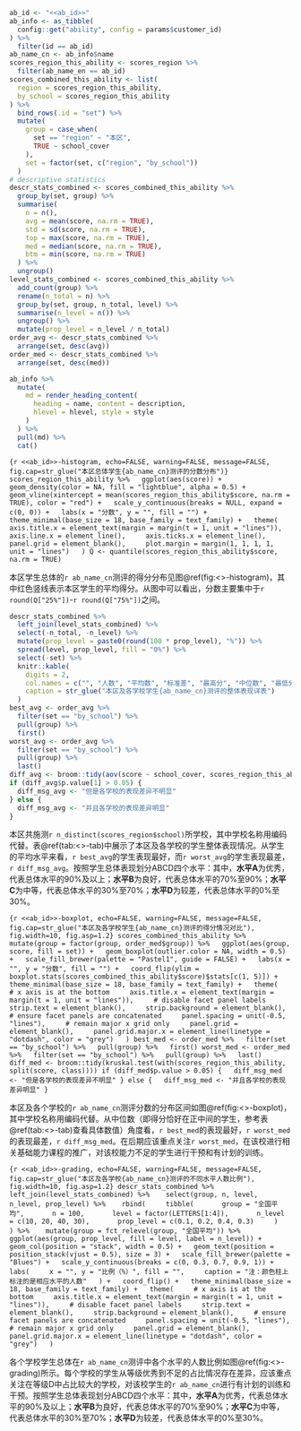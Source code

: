 ```r
ab_id <- "<<ab_id>>"
ab_info <- as_tibble(
  config::get("ability", config = params$customer_id)
) %>%
  filter(id == ab_id)
ab_name_cn <- ab_info$name
scores_region_this_ability <- scores_region %>%
  filter(ab_name_en == ab_id)
scores_combined_this_ability <- list(
  region = scores_region_this_ability,
  by_school = scores_region_this_ability
) %>%
  bind_rows(.id = "set") %>%
  mutate(
    group = case_when(
      set == "region" ~ "本区",
      TRUE ~ school_cover
    ),
    set = factor(set, c("region", "by_school"))
  )
# descriptive statistics
descr_stats_combined <- scores_combined_this_ability %>%
  group_by(set, group) %>%
  summarise(
    n = n(),
    avg = mean(score, na.rm = TRUE),
    std = sd(score, na.rm = TRUE),
    top = max(score, na.rm = TRUE),
    med = median(score, na.rm = TRUE),
    btm = min(score, na.rm = TRUE)
  ) %>%
  ungroup()
level_stats_combined <- scores_combined_this_ability %>% 
  add_count(group) %>% 
  rename(n_total = n) %>% 
  group_by(set, group, n_total, level) %>% 
  summarise(n_level = n()) %>% 
  ungroup() %>% 
  mutate(prop_level = n_level / n_total)
order_avg <- descr_stats_combined %>%
  arrange(set, desc(avg))
order_med <- descr_stats_combined %>%
  arrange(set, desc(med))
```

```r
ab_info %>%
  mutate(
    md = render_heading_content(
      heading = name, content = description,
      hlevel = hlevel, style = style
    )
  ) %>%
  pull(md) %>%
  cat()
```

```{r <<ab_id>>-histogram, echo=FALSE, warning=FALSE, message=FALSE, fig.cap=str_glue("本区总体学生{ab_name_cn}测评的分数分布")}
scores_region_this_ability %>%
  ggplot(aes(score)) +
  geom_density(color = NA, fill = "lightblue", alpha = 0.5) +
  geom_vline(xintercept = mean(scores_region_this_ability$score, na.rm = TRUE), color = "red") +
  scale_y_continuous(breaks = NULL, expand = c(0, 0)) +
  labs(x = "分数", y = "", fill = "") +
  theme_minimal(base_size = 18, base_family = text_family) +
  theme(
    axis.title.x = element_text(margin = margin(t = 1, unit = "lines")),
    axis.line.x = element_line(),
    axis.ticks.x = element_line(),
    panel.grid = element_blank(),
    plot.margin = margin(1, 1, 1, 1, unit = "lines")
  )
Q <- quantile(scores_region_this_ability$score, na.rm = TRUE)
```

本区学生总体的`r ab_name_cn`测评的得分分布见图\@ref(fig:<<ab_id>>-histogram)，其中红色竖线表示本区学生的平均得分。从图中可以看出，分数主要集中于`r round(Q["25%"])`-`r round(Q["75%"])`之间。

```r
descr_stats_combined %>%
  left_join(level_stats_combined) %>% 
  select(-n_total, -n_level) %>% 
  mutate(prop_level = paste0(round(100 * prop_level), "%")) %>% 
  spread(level, prop_level, fill = "0%") %>% 
  select(-set) %>%
  knitr::kable(
    digits = 2,
    col.names = c("", "人数", "平均数", "标准差", "最高分", "中位数", "最低分", LETTERS[1:4]),
    caption = str_glue("本区及各学校学生{ab_name_cn}测评的整体表现详表")
  )
best_avg <- order_avg %>%
  filter(set == "by_school") %>%
  pull(group) %>%
  first()
worst_avg <- order_avg %>%
  filter(set == "by_school") %>%
  pull(group) %>%
  last()
diff_avg <- broom::tidy(aov(score ~ school_cover, scores_region_this_ability))
if (diff_avg$p.value[1] > 0.05) {
  diff_msg_avg <- "但是各学校的表现差异不明显"
} else {
  diff_msg_avg <- "并且各学校的表现差异明显"
}
```

本区共施测`r n_distinct(scores_region$school)`所学校，其中学校名称用编码代替。表\@ref(tab:<<ab_id>>-tab)中展示了本区及各学校的学生整体表现情况。从学生的平均水平来看，`r best_avg`的学生表现最好，而`r worst_avg`的学生表现最差，`r diff_msg_avg`。按照学生总体表现划分ABCD四个水平：其中，**水平A**为优秀，代表总体水平的90%及以上；**水平B**为良好，代表总体水平的70%至90%；**水平C**为中等，代表总体水平的30%至70%；**水平D**为较差，代表总体水平的0%至30%。

```{r <<ab_id>>-boxplot, echo=FALSE, warning=FALSE, message=FALSE, fig.cap=str_glue("本区及各学校学生{ab_name_cn}测评的得分情况对比"), fig.width=10, fig.asp=1.2}
scores_combined_this_ability %>%
  mutate(group = factor(group, order_med$group)) %>%
  ggplot(aes(group, score, fill = set)) +
  geom_boxplot(outlier.color = NA, width = 0.5) +
  scale_fill_brewer(palette = "Pastel1", guide = FALSE) +
  labs(x = "", y = "分数", fill = "") +
  coord_flip(ylim = boxplot.stats(scores_combined_this_ability$score)$stats[c(1, 5)]) +
  theme_minimal(base_size = 18, base_family = text_family) +
  theme(
    # x axis is at the bottom
    axis.title.x = element_text(margin = margin(t = 1, unit = "lines")),
    # disable facet panel labels
    strip.text = element_blank(),
    strip.background = element_blank(),
    # ensure facet panels are concatenated
    panel.spacing = unit(-0.5, "lines"),
    # remain major x grid only
    panel.grid = element_blank(),
    panel.grid.major.x = element_line(linetype = "dotdash", color = "grey")
  )
best_med <- order_med %>%
  filter(set == "by_school") %>%
  pull(group) %>%
  first()
worst_med <- order_med %>%
  filter(set == "by_school") %>%
  pull(group) %>%
  last()
diff_med <- broom::tidy(kruskal.test(with(scores_region_this_ability, split(score, class))))
if (diff_med$p.value > 0.05) {
  diff_msg_med <- "但是各学校的表现差异不明显"
} else {
  diff_msg_med <- "并且各学校的表现差异明显"
}
```

本区及各个学校的`r ab_name_cn`测评分数的分布区间如图\@ref(fig:<<ab_id>>-boxplot)，其中学校名称用编码代替。从中位数（即得分恰好在正中间的学生，参考表\@ref(tab:<<ab_id>>-tab)查看具体数值）角度看，`r best_med`的表现最好，`r worst_med`的表现最差，`r diff_msg_med`。在后期应该重点关注`r worst_med`，在该校进行相关基础能力课程的推广，对该校能力不足的学生进行干预和有计划的训练。

```{r <<ab_id>>-grading, echo=FALSE, warning=FALSE, message=FALSE, fig.cap=str_glue("本区及各学校{ab_name_cn}测评的不同水平人数比例"), fig.width=10, fig.asp=1.2}
descr_stats_combined %>%
  left_join(level_stats_combined) %>% 
  select(group, n, level, n_level, prop_level) %>% 
  rbind(
    tibble(
      group = "全国平均",
      n = 100,
      level = factor(LETTERS[1:4]),
      n_level = c(10, 20, 40, 30),
      prop_level = c(0.1, 0.2, 0.4, 0.3)
    )
  ) %>% 
  mutate(group = fct_relevel(group, "全国平均")) %>% 
  ggplot(aes(group, prop_level, fill = level, label = n_level)) +
  geom_col(position = "stack", width = 0.5) +
  geom_text(position = position_stack(vjust = 0.5), size = 3) +
  scale_fill_brewer(palette = "Blues") +
  scale_y_continuous(breaks = c(0, 0.3, 0.7, 0.9, 1)) +
  labs(
    x = "", y = "比例（%）", fill = "",
    caption = "注：颜色柱上标注的是相应水平的人数"
  ) +
  coord_flip() +
  theme_minimal(base_size = 18, base_family = text_family) +
  theme(
    # x axis is at the bottom
    axis.title.x = element_text(margin = margin(t = 1, unit = "lines")),
    # disable facet panel labels
    strip.text = element_blank(),
    strip.background = element_blank(),
    # ensure facet panels are concatenated
    panel.spacing = unit(-0.5, "lines"),
    # remain major x grid only
    panel.grid = element_blank(),
    panel.grid.major.x = element_line(linetype = "dotdash", color = "grey")
  )
```

各个学校学生总体在`r ab_name_cn`测评中各个水平的人数比例如图\@ref(fig:<<ab_id>>-grading)所示。每个学校的学生从等级优秀到不足的占比情况存在差异，应该重点关注在等级D中占比较大的学校，对该校学生的`r ab_name_cn`进行有计划的训练和干预。按照学生总体表现划分ABCD四个水平：其中，**水平A**为优秀，代表总体水平的90%及以上；**水平B**为良好，代表总体水平的70%至90%；**水平C**为中等，代表总体水平的30%至70%；**水平D**为较差，代表总体水平的0%至30%。
